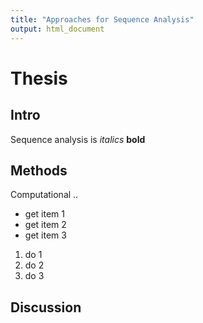 ```yaml
---
title: "Approaches for Sequence Analysis"
output: html_document
---
```


# Thesis

## Intro
Sequence analysis is *italics*  **bold**

## Methods
Computational ..

- get item 1
- get item 2
- get item 3

1. do 1
1. do 2
1. do 3

## Discussion
